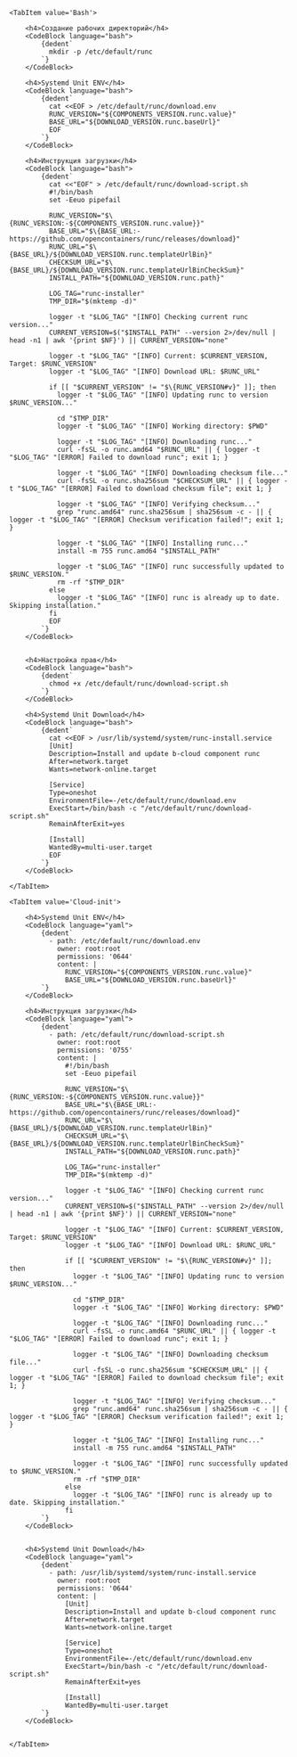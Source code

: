 

<Tabs groupId="install-type">

    <TabItem value='Bash'>

        <h4>Создание рабочих директорий</h4>
        <CodeBlock language="bash">
            {dedent`
              mkdir -p /etc/default/runc
            `}
        </CodeBlock>

        <h4>Systemd Unit ENV</h4>
        <CodeBlock language="bash">
            {dedent`
              cat <<EOF > /etc/default/runc/download.env
              RUNC_VERSION="${COMPONENTS_VERSION.runc.value}"
              BASE_URL="${DOWNLOAD_VERSION.runc.baseUrl}"
              EOF
            `}
        </CodeBlock>

        <h4>Инструкция загрузки</h4>
        <CodeBlock language="bash">
            {dedent`
              cat <<"EOF" > /etc/default/runc/download-script.sh
              #!/bin/bash
              set -Eeuo pipefail
              
              RUNC_VERSION="$\{RUNC_VERSION:-${COMPONENTS_VERSION.runc.value}}"
              BASE_URL="$\{BASE_URL:-https://github.com/opencontainers/runc/releases/download}"
              RUNC_URL="$\{BASE_URL}/${DOWNLOAD_VERSION.runc.templateUrlBin}"
              CHECKSUM_URL="$\{BASE_URL}/${DOWNLOAD_VERSION.runc.templateUrlBinCheckSum}"
              INSTALL_PATH="${DOWNLOAD_VERSION.runc.path}"
              
              LOG_TAG="runc-installer"
              TMP_DIR="$(mktemp -d)"
              
              logger -t "$LOG_TAG" "[INFO] Checking current runc version..."
              CURRENT_VERSION=$("$INSTALL_PATH" --version 2>/dev/null | head -n1 | awk '{print $NF}') || CURRENT_VERSION="none"
              
              logger -t "$LOG_TAG" "[INFO] Current: $CURRENT_VERSION, Target: $RUNC_VERSION"
              logger -t "$LOG_TAG" "[INFO] Download URL: $RUNC_URL"
              
              if [[ "$CURRENT_VERSION" != "$\{RUNC_VERSION#v}" ]]; then
                logger -t "$LOG_TAG" "[INFO] Updating runc to version $RUNC_VERSION..."
              
                cd "$TMP_DIR"
                logger -t "$LOG_TAG" "[INFO] Working directory: $PWD"
              
                logger -t "$LOG_TAG" "[INFO] Downloading runc..."
                curl -fsSL -o runc.amd64 "$RUNC_URL" || { logger -t "$LOG_TAG" "[ERROR] Failed to download runc"; exit 1; }
              
                logger -t "$LOG_TAG" "[INFO] Downloading checksum file..."
                curl -fsSL -o runc.sha256sum "$CHECKSUM_URL" || { logger -t "$LOG_TAG" "[ERROR] Failed to download checksum file"; exit 1; }
              
                logger -t "$LOG_TAG" "[INFO] Verifying checksum..."
                grep "runc.amd64" runc.sha256sum | sha256sum -c - || { logger -t "$LOG_TAG" "[ERROR] Checksum verification failed!"; exit 1; }
              
                logger -t "$LOG_TAG" "[INFO] Installing runc..."
                install -m 755 runc.amd64 "$INSTALL_PATH"
              
                logger -t "$LOG_TAG" "[INFO] runc successfully updated to $RUNC_VERSION."
                rm -rf "$TMP_DIR"
              else
                logger -t "$LOG_TAG" "[INFO] runc is already up to date. Skipping installation."
              fi
              EOF
            `}
        </CodeBlock>


        <h4>Настройка прав</h4>
        <CodeBlock language="bash">
            {dedent`
              chmod +x /etc/default/runc/download-script.sh
            `}
        </CodeBlock>

        <h4>Systemd Unit Download</h4>
        <CodeBlock language="bash">
            {dedent`
              cat <<EOF > /usr/lib/systemd/system/runc-install.service
              [Unit]
              Description=Install and update b-cloud component runc
              After=network.target
              Wants=network-online.target
              
              [Service]
              Type=oneshot
              EnvironmentFile=-/etc/default/runc/download.env
              ExecStart=/bin/bash -c "/etc/default/runc/download-script.sh"
              RemainAfterExit=yes
              
              [Install]
              WantedBy=multi-user.target
              EOF
            `}
        </CodeBlock>

    </TabItem>

    <TabItem value='Cloud-init'>

        <h4>Systemd Unit ENV</h4>
        <CodeBlock language="yaml">
            {dedent`
              - path: /etc/default/runc/download.env
                owner: root:root
                permissions: '0644'
                content: |
                  RUNC_VERSION="${COMPONENTS_VERSION.runc.value}"
                  BASE_URL="${DOWNLOAD_VERSION.runc.baseUrl}"
            `}
        </CodeBlock>

        <h4>Инструкция загрузки</h4>
        <CodeBlock language="yaml">
            {dedent`
              - path: /etc/default/runc/download-script.sh
                owner: root:root
                permissions: '0755'
                content: |
                  #!/bin/bash
                  set -Eeuo pipefail
                  
                  RUNC_VERSION="$\{RUNC_VERSION:-${COMPONENTS_VERSION.runc.value}}"
                  BASE_URL="$\{BASE_URL:-https://github.com/opencontainers/runc/releases/download}"
                  RUNC_URL="$\{BASE_URL}/${DOWNLOAD_VERSION.runc.templateUrlBin}"
                  CHECKSUM_URL="$\{BASE_URL}/${DOWNLOAD_VERSION.runc.templateUrlBinCheckSum}"
                  INSTALL_PATH="${DOWNLOAD_VERSION.runc.path}"
                  
                  LOG_TAG="runc-installer"
                  TMP_DIR="$(mktemp -d)"
                  
                  logger -t "$LOG_TAG" "[INFO] Checking current runc version..."
                  CURRENT_VERSION=$("$INSTALL_PATH" --version 2>/dev/null | head -n1 | awk '{print $NF}') || CURRENT_VERSION="none"
                  
                  logger -t "$LOG_TAG" "[INFO] Current: $CURRENT_VERSION, Target: $RUNC_VERSION"
                  logger -t "$LOG_TAG" "[INFO] Download URL: $RUNC_URL"
                  
                  if [[ "$CURRENT_VERSION" != "$\{RUNC_VERSION#v}" ]]; then
                    logger -t "$LOG_TAG" "[INFO] Updating runc to version $RUNC_VERSION..."
                  
                    cd "$TMP_DIR"
                    logger -t "$LOG_TAG" "[INFO] Working directory: $PWD"
                  
                    logger -t "$LOG_TAG" "[INFO] Downloading runc..."
                    curl -fsSL -o runc.amd64 "$RUNC_URL" || { logger -t "$LOG_TAG" "[ERROR] Failed to download runc"; exit 1; }
                  
                    logger -t "$LOG_TAG" "[INFO] Downloading checksum file..."
                    curl -fsSL -o runc.sha256sum "$CHECKSUM_URL" || { logger -t "$LOG_TAG" "[ERROR] Failed to download checksum file"; exit 1; }
                  
                    logger -t "$LOG_TAG" "[INFO] Verifying checksum..."
                    grep "runc.amd64" runc.sha256sum | sha256sum -c - || { logger -t "$LOG_TAG" "[ERROR] Checksum verification failed!"; exit 1; }
                  
                    logger -t "$LOG_TAG" "[INFO] Installing runc..."
                    install -m 755 runc.amd64 "$INSTALL_PATH"
                  
                    logger -t "$LOG_TAG" "[INFO] runc successfully updated to $RUNC_VERSION."
                    rm -rf "$TMP_DIR"
                  else
                    logger -t "$LOG_TAG" "[INFO] runc is already up to date. Skipping installation."
                  fi
            `}
        </CodeBlock>


        <h4>Systemd Unit Download</h4>
        <CodeBlock language="yaml">
            {dedent`   
              - path: /usr/lib/systemd/system/runc-install.service
                owner: root:root
                permissions: '0644'
                content: |
                  [Unit]
                  Description=Install and update b-cloud component runc
                  After=network.target
                  Wants=network-online.target
                  
                  [Service]
                  Type=oneshot
                  EnvironmentFile=-/etc/default/runc/download.env
                  ExecStart=/bin/bash -c "/etc/default/runc/download-script.sh"
                  RemainAfterExit=yes
                  
                  [Install]
                  WantedBy=multi-user.target
            `}
        </CodeBlock>


    </TabItem>

</Tabs>
